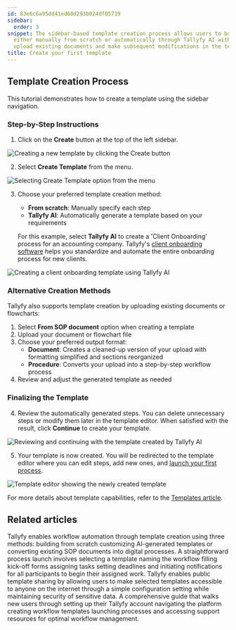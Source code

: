 ```yaml
---
id: 83e6c6a95dd41ed60d293b024df05719
sidebar:
  order: 3
snippet: The sidebar-based template creation process allows users to build workflows
  either manually from scratch or automatically through Tallyfy AI with options to
  upload existing documents and make subsequent modifications in the template editor.
title: Create your first template
---
```


## Template Creation Process

This tutorial demonstrates how to create a template using the sidebar navigation.

### Step-by-Step Instructions

1. Click on the **Create** button at the top of the left sidebar.

![Creating a new template by clicking the Create button](https://screenshots.tallyfy.com/tallyfy%2Fpro%2Fdesktop-light-click-create-fullscreen.png)

2. Select **Create Template** from the menu.

![Selecting Create Template option from the menu](https://screenshots.tallyfy.com/tallyfy%2Fpro%2Fdesktop-light-click-create-template-from-button.png)

3. Choose your preferred template creation method:
   - **From scratch**: Manually specify each step
   - **Tallyfy AI**: Automatically generate a template based on your requirements
   
   For this example, select **Tallyfy AI** to create a 'Client Onboarding' process for an accounting company. Tallyfy's [client onboarding software](https://tallyfy.com/solutions/client-onboarding-software/) helps you standardize and automate the entire onboarding process for new clients.

![Creating a client onboarding template using Tallyfy AI](https://screenshots.tallyfy.com/tallyfy%2Fpro%2Fdesktop-light-create-client-onboarding-template-from-tallyfyAI.png)

### Alternative Creation Methods

Tallyfy also supports template creation by uploading existing documents or flowcharts:

1. Select **From SOP document** option when creating a template
2. Upload your document or flowchart file
3. Choose your preferred output format:
   - **Document**: Creates a cleaned-up version of your upload with formatting simplified and sections reorganized
   - **Procedure**: Converts your upload into a step-by-step workflow process
4. Review and adjust the generated template as needed

### Finalizing the Template

4. Review the automatically generated steps. You can delete unnecessary steps or modify them later in the template editor. When satisfied with the result, click **Continue** to create your template.

![Reviewing and continuing with the template created by Tallyfy AI](https://screenshots.tallyfy.com/tallyfy%2Fpro%2Fdesktop-light-click-create-template-by-tallyfyai.png)

5. Your template is now created. You will be redirected to the template editor where you can edit steps, add new ones, and [launch your first process](/products/pro/tutorials/your-first-process/).

![Template editor showing the newly created template](https://screenshots.tallyfy.com/tallyfy%2Fpro%2Fdesktop-light-show-template-created-by-tallyfyai.png)

For more details about template capabilities, refer to the [Templates article](/products/pro/documenting/templates/).


## Related articles
<CardGrid>
<LinkTitleCard header="<b>Templates > Create a template</b>" href="/products/pro/documenting/templates/create-template/" > Tallyfy enables workflow automation through template creation using three methods: building from scratch customizing AI-generated templates or converting existing SOP documents into digital processes. </LinkTitleCard>
<LinkTitleCard header="<b>Tutorials > Launch a process</b>" href="/products/pro/tutorials/your-first-process/" > A straightforward process launch involves selecting a template naming the workflow filling kick-off forms assigning tasks setting deadlines and initiating notifications for all participants to begin their assigned work. </LinkTitleCard>
<LinkTitleCard header="<b>Templates > Publish a template</b>" href="/products/pro/documenting/templates/how-to-make-my-tallyfy-template-public/" > Tallyfy enables public template sharing by allowing users to make selected templates accessible to anyone on the internet through a simple configuration setting while maintaining security of sensitive data. </LinkTitleCard>
<LinkTitleCard header="<b>Pro > Getting Started</b>" href="/products/pro/tutorials/" > A comprehensive guide that walks new users through setting up their Tallyfy account navigating the platform creating workflow templates launching processes and accessing support resources for optimal workflow management. </LinkTitleCard>
</CardGrid>